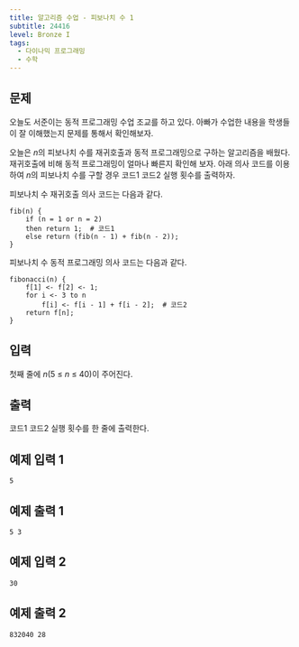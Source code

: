 ```yaml
---
title: 알고리즘 수업 - 피보나치 수 1
subtitle: 24416
level: Bronze I
tags:
  - 다이나믹 프로그래밍
  - 수학
---
```


## 문제

오늘도 서준이는 동적 프로그래밍 수업 조교를 하고 있다. 아빠가 수업한 내용을 학생들이 잘 이해했는지 문제를 통해서 확인해보자.

오늘은 *n*의 피보나치 수를 재귀호출과 동적 프로그래밍으로 구하는 알고리즘을 배웠다. 재귀호출에 비해 동적 프로그래밍이 얼마나 빠른지 확인해 보자. 아래 의사 코드를 이용하여 *n*의 피보나치 수를 구할 경우 코드1 코드2 실행 횟수를 출력하자.

피보나치 수 재귀호출 의사 코드는 다음과 같다.

```
fib(n) {
    if (n = 1 or n = 2)
    then return 1;  # 코드1
    else return (fib(n - 1) + fib(n - 2));
}
```

피보나치 수 동적 프로그래밍 의사 코드는 다음과 같다.

```
fibonacci(n) {
    f[1] <- f[2] <- 1;
    for i <- 3 to n
        f[i] <- f[i - 1] + f[i - 2];  # 코드2
    return f[n];
}
```

## 입력

첫째 줄에 _n_(5 ≤ _n_ ≤ 40)이 주어진다.

## 출력

코드1 코드2 실행 횟수를 한 줄에 출력한다.

## 예제 입력 1

```
5
```

## 예제 출력 1

```
5 3
```

## 예제 입력 2

```
30
```

## 예제 출력 2

```
832040 28
```
